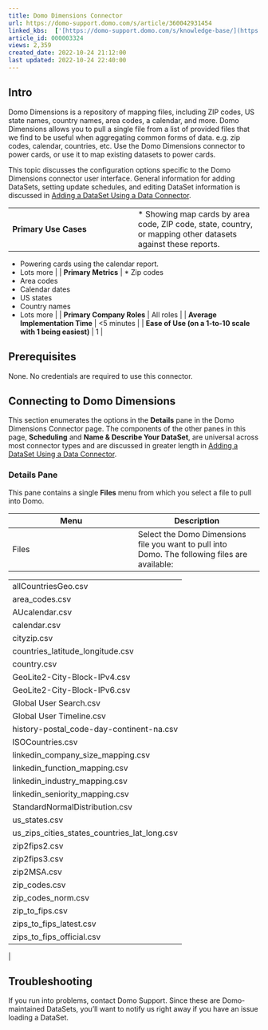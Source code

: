 ```yaml
---
title: Domo Dimensions Connector
url: https://domo-support.domo.com/s/article/360042931454
linked_kbs:  ['[https://domo-support.domo.com/s/knowledge-base/](https://domo-support.domo.com/s/knowledge-base/)', '[https://domo-support.domo.com/s/](https://domo-support.domo.com/s/)', '[https://domo-support.domo.com/s/topic/0TO5w000000ZammGAC](https://domo-support.domo.com/s/topic/0TO5w000000ZammGAC)', '[https://domo-support.domo.com/s/topic/0TO5w000000ZanLGAS](https://domo-support.domo.com/s/topic/0TO5w000000ZanLGAS)', '[https://domo-support.domo.com/s/topic/0TO5w000000ZaoQGAS](https://domo-support.domo.com/s/topic/0TO5w000000ZaoQGAS)', '[https://domo-support.domo.com/s/article/360042926274](https://domo-support.domo.com/s/article/360042926274)', '[https://domo-support.domo.com/s/article/360042931454](https://domo-support.domo.com/s/article/360042931454)', '[https://domo-support.domo.com/s/topic/0TO5w000000ZaoQGAS/api-connectors](https://domo-support.domo.com/s/topic/0TO5w000000ZaoQGAS/api-connectors)', '[https://domo-support.domo.com/s/article/360043429933](https://domo-support.domo.com/s/article/360043429933)', '[https://domo-support.domo.com/s/article/360043429953](https://domo-support.domo.com/s/article/360043429953)', '[https://domo-support.domo.com/s/article/360042925494](https://domo-support.domo.com/s/article/360042925494)', '[https://domo-support.domo.com/s/article/360043429913](https://domo-support.domo.com/s/article/360043429913)', '[https://domo-support.domo.com/s/article/4408174643607](https://domo-support.domo.com/s/article/4408174643607)', '[https://domo-support.domo.com/s/login/](https://domo-support.domo.com/s/login/)']
article_id: 000003324
views: 2,359
created_date: 2022-10-24 21:12:00
last updated: 2022-10-24 22:40:00
---
```




Intro
-----


Domo Dimensions is a repository of mapping files, including ZIP codes, US state names, country names, area codes, a calendar, and more. Domo Dimensions allows you to pull a single file from a list of provided files that we find to be useful when aggregating common forms of data. e.g. zip codes, calendar, countries, etc. Use the Domo Dimensions connector to power cards, or use it to map existing datasets to power cards.


This topic discusses the configuration options specific to the Domo Dimensions connector user interface. General information for adding DataSets, setting update schedules, and editing DataSet information is discussed in [Adding a DataSet Using a Data Connector](/s/article/360042926274).




|  |  |
| --- | --- |
| **Primary Use Cases** | * Showing map cards by area code, ZIP code, state, country, or mapping other datasets against these reports.
* Powering cards using the calendar report.
* Lots more
 |
| **Primary Metrics** | * Zip codes
* Area codes
* Calendar dates
* US states
* Country names
* Lots more
 |
| **Primary Company Roles** | All roles |
| **Average Implementation Time** | <5 minutes |
| **Ease of Use (on a 1-to-10 scale with 1 being easiest)** | 1 |


Prerequisites
-------------


None. No credentials are required to use this connector.


Connecting to Domo Dimensions
-----------------------------


This section enumerates the options in the **Details** pane in the Domo Dimensions Connector page. The components of the other panes in this page, **Scheduling** and **Name & Describe Your DataSet**, are universal across most connector types and are discussed in greater length in [Adding a DataSet Using a Data Connector](/s/article/360042926274 "Adding a DataSet Using a Data Connector").


### Details Pane


This pane contains a single **Files** menu from which you select a file to pull into Domo.




| Menu | Description |
| --- | --- |
| Files | Select the Domo Dimensions file you want to pull into Domo. The following files are available:

|  |
| --- |
| allCountriesGeo.csv |
| area\_codes.csv |
| AUcalendar.csv |
| calendar.csv |
| cityzip.csv |
| countries\_latitude\_longitude.csv |
| country.csv |
| GeoLite2-City-Block-IPv4.csv |
| GeoLite2-City-Block-IPv6.csv |
| Global User Search.csv |
| Global User Timeline.csv |
| history-postal\_code-day-continent-na.csv |
| ISOCountries.csv |
| linkedin\_company\_size\_mapping.csv |
| linkedin\_function\_mapping.csv |
| linkedin\_industry\_mapping.csv |
| linkedin\_seniority\_mapping.csv |
| StandardNormalDistribution.csv |
| us\_states.csv |
| us\_zips\_cities\_states\_countries\_lat\_long.csv |
| zip2fips2.csv |
| zip2fips3.csv |
| zip2MSA.csv |
| zip\_codes.csv |
| zip\_codes\_norm.csv |
| zip\_to\_fips.csv |
| zips\_to\_fips\_latest.csv |
| zips\_to\_fips\_official.csv |

 |


Troubleshooting
---------------


If you run into problems, contact Domo Support. Since these are Domo-maintained DataSets, you'll want to notify us right away if you have an issue loading a DataSet.

